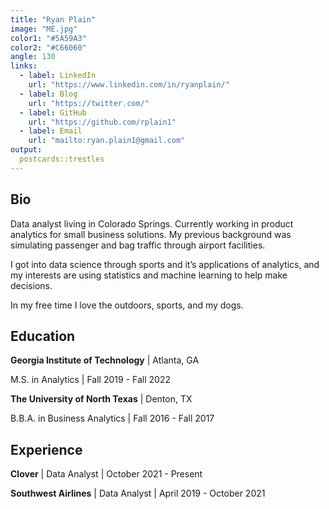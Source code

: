 ```yaml
---
title: "Ryan Plain"
image: "ME.jpg"
color1: "#5A59A3"
color2: "#C66060"
angle: 130
links:
  - label: LinkedIn
    url: "https://www.linkedin.com/in/ryanplain/"
  - label: Blog
    url: "https://twitter.com/"
  - label: GitHub
    url: "https://github.com/rplain1"
  - label: Email
    url: "mailto:ryan.plain1@gmail.com"
output:
  postcards::trestles
---
```

 
## Bio

Data analyst living in Colorado Springs. Currently working in product analytics for small business solutions. My previous background was simulating passenger and bag traffic through airport facilities. 

I got into data science through sports and it's applications of analytics, and my interests are using statistics and machine learning to help make decisions. 

In my free time I love the outdoors, sports, and my dogs. 


## Education

**Georgia Institute of Technology** | Atlanta, GA

M.S. in Analytics | Fall 2019 - Fall 2022

**The University of North Texas** | Denton, TX

B.B.A. in Business Analytics | Fall 2016 - Fall 2017

## Experience

**Clover** | Data Analyst | October 2021 - Present

**Southwest Airlines** | Data Analyst | April 2019 - October 2021
